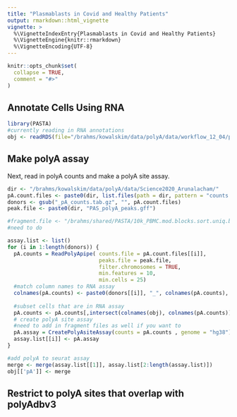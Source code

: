 ```yaml
---
title: "Plasmablasts in Covid and Healthy Patients"
output: rmarkdown::html_vignette
vignette: >
  %\VignetteIndexEntry{Plasmablasts in Covid and Healthy Patients}
  %\VignetteEngine{knitr::rmarkdown}
  %\VignetteEncoding{UTF-8}
---
```


```r
knitr::opts_chunk$set(
  collapse = TRUE,
  comment = "#>"
)
```

## Annotate Cells Using RNA
```r
library(PASTA)
#currently reading in RNA annotations
obj <- readRDS(file="/brahms/kowalskim/data/polyA/data/workflow_12_04/plasmablasts/230118_rna_only_seurat_obj.Rds")
```

## Make polyA assay
Next, read in polyA counts and make a polyA site assay.
```r
dir <- "/brahms/kowalskim/data/polyA/data/Science2020_Arunalacham/"
pA.count.files <- paste0(dir, list.files(path = dir, pattern = "counts.tab.gz"))
donors <- gsub("_pA_counts.tab.gz", "", pA.count.files)
peak.file <- paste0(dir, "PAS_polyA_peaks.gff")

#fragment.file <- "/brahms/shared/PASTA/10k_PBMC.mod.blocks.sort.uniq.bed.gz" 
#need to do 

assay.list <- list()
for (i in 1:length(donors)) {
  pA.counts = ReadPolyApipe( counts.file = pA.count.files[[i]], 
                             peaks.file = peak.file, 
                             filter.chromosomes = TRUE,
                             min.features = 10, 
                             min.cells = 25)
  #match column names to RNA assay 
  colnames(pA.counts) <- paste0(donors[[i]], "_", colnames(pA.counts), '-1')
  
  #subset cells that are in RNA assay 
  pA.counts <- pA.counts[,intersect(colnames(obj), colnames(pA.counts))]
  # create polyA site assay 
  #need to add in fragment files as well if you want to 
  pA.assay = CreatePolyAsiteAssay(counts = pA.counts , genome = "hg38") #fragments = fragment.file, validate.fragments =
  assay.list[[i]] <- pA.assay
}

#add polyA to seurat assay 
merge <- merge(assay.list[[1]], assay.list[2:length(assay.list)])
obj[['pA']] <- merge
```



## Restrict to polyA sites that overlap with polyAdbv3 
```r

```

